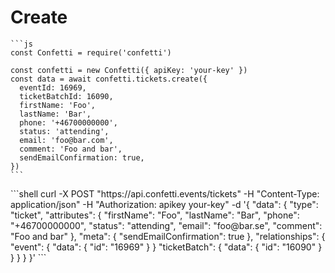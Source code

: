 
# Create

<Parameters model={confetti.models.ticket} isCreateOrUpdate={true} />

<Tabs>
  <TabItem value="javascript" label="JavaScript" default>

    ```js
    const Confetti = require('confetti')

    const confetti = new Confetti({ apiKey: 'your-key' })
    const data = await confetti.tickets.create({
      eventId: 16969,
      ticketBatchId: 16090,
      firstName: 'Foo',
      lastName: 'Bar',
      phone: '+46700000000',
      status: 'attending',
      email: 'foo@bar.com',
      comment: 'Foo and bar',
      sendEmailConfirmation: true,
    })
    ```

  </TabItem>
  <TabItem value="curl" label="curl">
    ```shell
    curl -X POST "https://api.confetti.events/tickets"
    -H "Content-Type: application/json"
    -H "Authorization: apikey your-key"
    -d '{
      "data": {
        "type": "ticket",
        "attributes": {
          "firstName": "Foo",
          "lastName": "Bar",
          "phone": "+46700000000",
          "status": "attending",
          "email": "foo@bar.se",
          "comment": "Foo and bar"
        },
          "meta": {
            "sendEmailConfirmation": true
          },
          "relationships": {
            "event": {
              "data": {
                "id": "16969"
              }
            }
            "ticketBatch": {
              "data": {
                "id": "16090"
              }
            }
          }
        }
      }'
    ```
  </TabItem>
</Tabs>
